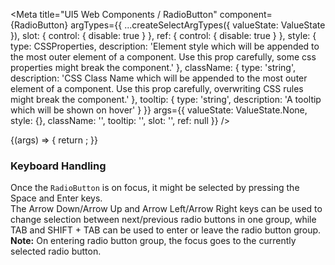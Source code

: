 

<Meta
  title="UI5 Web Components / RadioButton"
  component={RadioButton}
  argTypes={{
    ...createSelectArgTypes({ valueState: ValueState }),
    slot: { control: { disable: true } },
    ref: { control: { disable: true } },
    style: {
      type: CSSProperties,
      description:
        'Element style which will be appended to the most outer element of a component. Use this prop carefully, some css properties might break the component.'
    },
    className: {
      type: 'string',
      description:
        'CSS Class Name which will be appended to the most outer element of a component. Use this prop carefully, overwriting CSS rules might break the component.'
    },
    tooltip: { type: 'string', description: 'A tooltip which will be shown on hover' }
  }}
  args={{
    valueState: ValueState.None,
    style: {},
    className: '',
    tooltip: '',
    slot: '',
    ref: null
  }}
/>

<DocsHeader />

<Canvas>
  <Story name="Default">
    {(args) => {
      return <RadioButton {...args} />;
    }}
  </Story>
</Canvas>

<ArgsTable story="." />
<div style={{fontFamily:'var(--sapFontFamily)', fontSize:'var(--sapFontSize)', color:'var(--sapTextColor)'}}>
<h3>Keyboard Handling</h3>
Once the <code>RadioButton</code> is on focus, it might be selected by pressing the Space and Enter keys. <br />
The Arrow Down/Arrow Up and Arrow Left/Arrow Right keys can be used to change selection between next/previous radio
buttons in one group, while TAB and SHIFT + TAB can be used to enter or leave the radio button group. <br />
<b>Note:</b> On entering radio button group, the focus goes to the currently selected radio button.
</div>